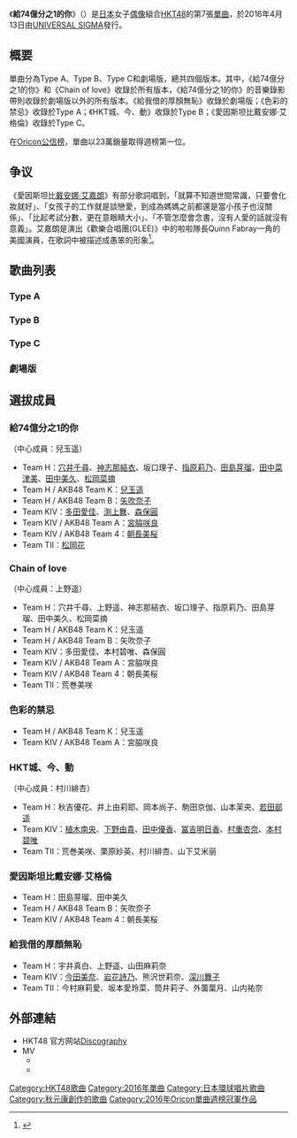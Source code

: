 {{refimprove|time=2016-07-16T01:15:47+00:00}}
{{Infobox Single 
| Name           = 給74億分之1的你
| Artist         = [[HKT48|HKT48]]
| Album          = 
| Cover         = 
| B-side         = Chain of love<br/>色彩的禁忌（{{lang|ja|タブーの色}}，Type A）<br/>HKT城、今、動（{{lang|ja|HKT城、今、動く}}，Type B）<br/>愛因斯坦比戴安娜·艾格倫（{{lang|ja|アインシュタインよりディアナ・アグロン}}，Type C）<br/>給我借的厚顏無恥（{{lang|ja|図々しさを貸してちょうだい }}，劇場版）
| Released       = 2016年4月13日
| Format         = [[單曲|單曲]]
| Recorded       = 2016年<br/>{{JPN}}
| Genre          = [[J-POP|J-POP]]
| Length         = 
| Label          = [[環球音樂_(日本)|UNIVERSAL SIGMA]]
| Writer         = 秋元康（作詞）
| Producer       = [[秋元康|秋元康]]
| Certification  = 
| Chart position = * 週榜第1位<small>（[[Oricon公信榜|Oricon]]）</small>
* 2016年4月度月排名第2名
| Last single    = 《[[吵死了！|吵死了！]]》<br/>（2015年）
| This single    = 《'''給74億份之1的你'''》<br/>（2016年）
| Next single    = 《[[最棒了唷|最棒了唷]]》（2016年）
| Misc           = 
}}

《'''給74億分之1的你'''》（{{jpn|j=|hg=74億分の1の君へ|rm=74 Okubun no 1 no Kimi e}}）是[[日本|日本]]女子[[日本偶像|偶像]]組合[[HKT48|HKT48]]的第7張[[單曲|單曲]]，於2016年4月13日由[[環球音樂_(日本)|UNIVERSAL SIGMA]]發行。

== 概要 ==
單曲分為Type A、Type B、Type C和劇場版，總共四個版本。其中，《給74億分之1的你》和《Chain of love》收錄於所有版本，《給74億分之1的你》的音樂錄影帶則收錄於劇場版以外的所有版本。《給我借的厚顏無恥》收錄於劇場版；《色彩的禁忌》收錄於Type A；《HKT城、今、動》收錄於Type B；《愛因斯坦比戴安娜·艾格倫》收錄於Type C。

在[[Oricon公信榜|Oricon公信榜]]，單曲以23萬銷量取得週榜第一位。

==争议==
《愛因斯坦比[[戴安娜·艾嘉朗|戴安娜·艾嘉朗]]》有部分歌詞唱到，「就算不知道世間常識，只要會化妝就好」、「女孩子的工作就是談戀愛，到成為媽媽之前都還是當小孩子也沒關係」、「比起考試分數，更在意眼睛大小」、「不管怎麼會念書，沒有人愛的話就沒有意義」。艾嘉朗是演出《歡樂合唱團(GLEE)》中的啦啦隊長Quinn Fabray一角的美國演員，在歌詞中被描述成愚笨的形象<ref>{{Cite web |author=小浦大生 |date=2016-04-14 |url=http://r25.jp/entertainment/00050212/ |script-title=ja:HKT48新曲の歌詞「頭からっぽでいい」に批判が集中 |work=[[R25_(雑誌)|R25]] |publisher=[[リクルートホールディングス|リクルート]] |accessdate=2016-04-15}}</ref>。

== 歌曲列表 ==
=== Type A ===
{{tracklist
| collapsed       = 
| headline        = CD
| extra_column    = 編曲
| total_length    = 26:06
| all_lyrics      = [[秋元康|秋元康]]

| title1          = 給74億分之1的你
| note1           = 
| music1          = 斉門
| extra1          = 野中“まさ”雄一
| length1         = 4:05

| title2          = Chain of love
| note2           = 
| music2          = 後藤康二
| extra2          = 生田真心
| length2         = 4:12

| title3          = 色彩的禁忌
| note3           = 櫻花遙
| music3          = 近藤圭一
| extra3          = 近藤圭一
| length3         = 4:45

| title4          = 給74億分之1的你 (Instrumental)
| title5          = Chain of love (Instrumental)
| title6          = 色彩的禁忌 (Instrumental)
}}
{{tracklist
| headline        = DVD
| extra_column    = 導演
| total_length    =

| title1          = 《給74億分之1的你》MV
| extra1          = 
| title2          = 《色彩的禁忌》MV
| extra2          = 
| title3          = 日本現場神秘巴士之旅 Vol.1
}}

=== Type B ===
{{tracklist
| collapsed       = 
| headline        = CD
| extra_column    = 編曲
| total_length    = 26:14
| all_lyrics      = [[秋元康|秋元康]]

| title1          = 給74億分之1的你
| note1           = 
| music1          = 斉門
| extra1          = 野中“まさ”雄一
| length1         = 4:05

| title2          = Chain of love
| note2           = 
| music2          = 後藤康二
| extra2          = 生田真心
| length2         = 4:12

| title3          = HKT城、今、動
| note3           = 白金女孩
| music3          = 篤永猛彦
| extra3          = 武藤星児
| length3         = 4:49

| title4          = 給74億分之1的你 (Instrumental)
| title5          = Chain of love (Instrumental)
| title6          = HKT城、今、動 (Instrumental)
}}
{{tracklist
| headline        = DVD
| extra_column    = 導演
| total_length    =

| title1          = 《給74億分之1的你》MV
| extra1          = 
| title2          = 《HKT城、今、動》MV
| extra2          = 
| title3          = 日本現場神秘巴士之旅 Vol.2
}}

=== Type C ===
{{tracklist
| collapsed       = 
| headline        = CD
| extra_column    = 編曲
| total_length    = 25:43
| all_lyrics      = [[秋元康|秋元康]]

| title1          = 給74億分之1的你
| note1           = 
| music1          = 斉門
| extra1          = 野中“まさ”雄一
| length1         = 4:05

| title2          = Chain of love
| note2           = 
| music2          = 後藤康二
| extra2          = 生田真心
| length2         = 4:12

| title3          = 愛因斯坦比戴安娜·艾格倫
| note3           = NakoMiku＆Merumio
| music3          = FIREWORKS
| extra3          = FIREWORKS
| length3         = 4:33

| title4          = 給74億分之1的你 (Instrumental)
| title5          = Chain of love (Instrumental)
| title6          = 愛因斯坦比戴安娜·艾格倫 (Instrumental)
}}
{{tracklist
| headline        = DVD
| extra_column    = 導演
| total_length    =

| title1          = 《給74億分之1的你》MV
| extra1          = 
| title2          = 《愛因斯坦比戴安娜·艾格倫》MV
| extra2          = 
| title3          = 日本熱Gachinko生存遊戲
}}

=== 劇場版 ===
{{tracklist
| collapsed       = 
| headline        = CD
| extra_column    = 編曲
| total_length    = 
| all_lyrics      = [[秋元康|秋元康]]

| title1          = 給74億分之1的你
| note1           = 
| music1          = 斉門
| extra1          = 野中“まさ”雄一
| length1         = 4:05

| title2          = Chain of love
| note2           = 
| music2          = 後藤康二
| extra2          = 生田真心
| length2         = 4:12

| title3          = 給我借的厚顏無恥
| note3           = 钻石女孩
| music3          = フジノタカフミ
| extra3          = 若田部誠
| length3         = 4:23

| title4          = 給74億分之1的你 (Instrumental)
| title5          = Chain of love (Instrumental)
| title6          = 給我借的厚顏無恥 (Instrumental)
}}

== 選拔成員 ==
=== 給74億分之1的你 ===
（中心成員：兒玉遥）
*Team H：[[穴井千尋|穴井千尋]]、[[神志那結衣|神志那結衣]]、坂口理子、[[指原莉乃|指原莉乃]]、[[田島芽瑠|田島芽瑠]]、[[田中菜津美|田中菜津美]]、[[田中美久|田中美久]]、[[松岡菜摘|松岡菜摘]]
*Team H / AKB48 Team K：[[兒玉遥|兒玉遥]]
*Team H / AKB48 Team B：[[矢吹奈子|矢吹奈子]]
*Team KIV：[[多田愛佳|多田愛佳]]、[[渕上舞|渕上舞]]、[[森保圓|森保圓]]
*Team KIV / AKB48 Team A：[[宮脇咲良|宮脇咲良]]
*Team KIV / AKB48 Team 4：[[朝長美桜|朝長美桜]]
*Team TII：[[松岡花|松岡花]]

=== Chain of love ===
（中心成員：上野遥）
*Team H：穴井千尋、上野遥、神志那結衣、坂口理子、指原莉乃、田島芽瑠、田中美久、松岡菜摘
*Team H / AKB48 Team K：兒玉遥
*Team H / AKB48 Team B：矢吹奈子
*Team KIV：多田愛佳、本村碧唯、森保圓
*Team KIV / AKB48 Team A：宮脇咲良
*Team KIV / AKB48 Team 4：朝長美桜
*Team TII：荒巻美咲

=== 色彩的禁忌 ===
*Team H / AKB48 Team K：兒玉遥
*Team KIV / AKB48 Team A：宮脇咲良

=== HKT城、今、動 ===
（中心成員：村川緋杏）
*Team H：秋吉優花、井上由莉耶、岡本尚子、駒田京伽、山本茉央、[[若田部遥|若田部遥]]
*Team KIV：[[植木南央|植木南央]]、[[下野由貴|下野由貴]]、[[田中優香|田中優香]]、[[冨吉明日香|冨吉明日香]]、[[村重杏奈|村重杏奈]]、[[本村碧唯|本村碧唯]]
*Team TII：荒巻美咲、栗原紗英、村川緋杏、山下艾米丽

=== 愛因斯坦比戴安娜·艾格倫 ===
*Team H：田島芽瑠、田中美久
*Team H / AKB48 Team B：矢吹奈子
*Team KIV / AKB48 Team 4：朝長美桜

=== 給我借的厚顏無恥===
*Team H：宇井真白、上野遥、山田麻莉奈
*Team KIV：[[今田美奈|今田美奈]]、[[岩花詩乃|岩花詩乃]]、熊沢世莉奈、[[深川舞子|深川舞子]]
*Team TII：今村麻莉愛、坂本愛玲菜、筒井莉子、外薗葉月、山内祐奈

== 外部連結 ==
*HKT48 官方网站[http://www.hkt48.jp/discography/single/124 Discography]
* MV
** {{YouTube|dVR_13sPNeE|【MV】74億分の1の君へ（Short ver.） / HKT48<nowiki>[公式]</nowiki>}}
** {{YouTube|tSlJDGQKAMA|【MV full】74億分の1の君へ / HKT48<nowiki>[公式]</nowiki>}}

{{HKT48}}
{{Oricon單曲週榜冠軍 (2016年)|2016年4月25日}}

{{DEFAULTSORT: 74 Okubun no 1 no Kimi e}}
[[Category:HKT48歌曲|Category:HKT48歌曲]]
[[Category:2016年單曲|Category:2016年單曲]]
[[Category:日本環球唱片歌曲|Category:日本環球唱片歌曲]]
[[Category:秋元康創作的歌曲|Category:秋元康創作的歌曲]]
[[Category:2016年Oricon單曲週榜冠軍作品|Category:2016年Oricon單曲週榜冠軍作品]]